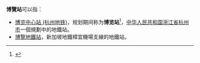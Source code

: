 {{distinguish|博览馆站|会展站|博览中心站}}
'''博覽站'''可以指：
* [[博览中心站_(杭州地铁)|博览中心站 (杭州地铁)]]，规划期间称为'''博览站'''<ref>{{cite news |editor=贾晓芸 |title=地铁6号线凤凰公园站和振浦路站19日开工 |url=http://www.hangzhou.gov.cn/art/2016/5/20/art_812262_720339.html |accessdate=2019-05-15 |work=中共杭州市委、杭州市人民政府 |publisher=每日商报 |date=2016-05-20 |archive-date=2020-06-07 |archive-url=https://web.archive.org/web/20200607080634/http://www.hangzhou.gov.cn/art/2016/5/20/art_812262_720339.html |dead-url=no }}</ref>，[[中华人民共和国|中华人民共和国]][[浙江省|浙江省]][[杭州市|杭州市]]一個規劃中的地鐵站。
* [[博覽地鐵站|博覽地鐵站]]，新加坡地鐵樟宜機場支線的地鐵站。
{{disambig|cat=三字車站名消歧義}}
